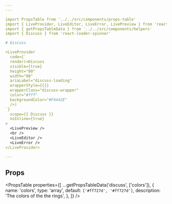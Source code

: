 ```yaml
---
---

import PropsTable from '../../src/components/props-table'
import { LiveProvider, LiveEditor, LiveError, LivePreview } from 'react-live'
import { getPropsTableData } from '../../src/components/helpers'
import { Discuss } from 'react-loader-spinner'

# Discuss

<LiveProvider
  code={`
  render(<Discuss
  visible={true}
  height="80"
  width="80"
  ariaLabel="discuss-loading"
  wrapperStyle={{}}
  wrapperClass="discuss-wrapper"
  color="#fff"
  backgroundColor="#F4442E"
  />)
`}
  scope={{ Discuss }}
  noInline={true}
>
  <LivePreview />
  <br />
  <LiveEditor />
  <LiveError />
</LiveProvider>

---
```


## Props

<PropsTable
  properties={[
    ...getPropsTableData('discuss', ['colors']),
    {
      name: 'colors',
      type: 'array',
      default: `['#ff727d', '#ff727d']`,
      description: 'The colors of the the rings',
    },
  ]}
/>

